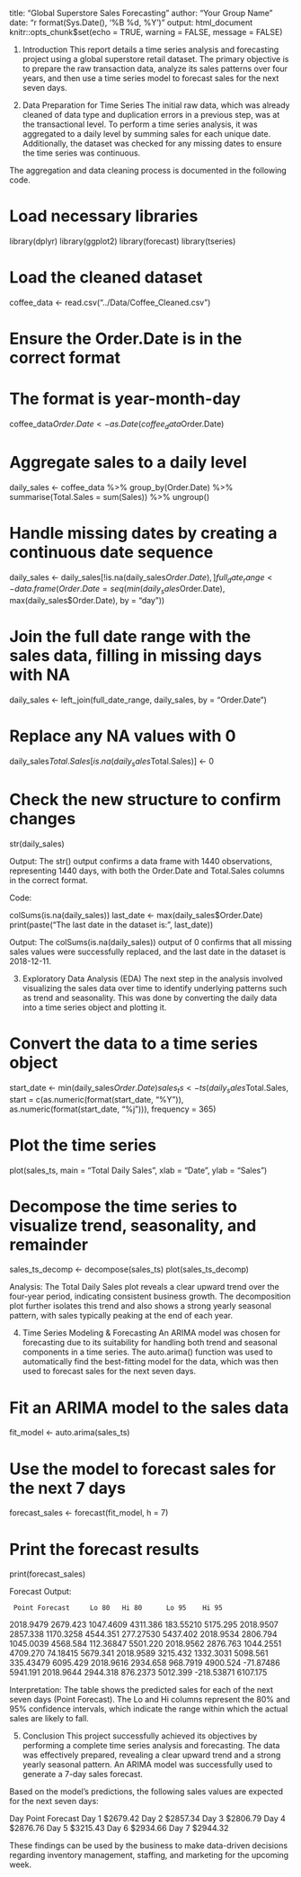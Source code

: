 title: "Global Superstore Sales Forecasting" author: "Your Group Name" date: "r format(Sys.Date(), '%B %d, %Y')" output: html_document
knitr::opts_chunk$set(echo = TRUE, warning = FALSE, message = FALSE)

1. Introduction
This report details a time series analysis and forecasting project using a global superstore retail dataset. The primary objective is to prepare the raw transaction data, analyze its sales patterns over four years, and then use a time series model to forecast sales for the next seven days.

2. Data Preparation for Time Series
The initial raw data, which was already cleaned of data type and duplication errors in a previous step, was at the transactional level. To perform a time series analysis, it was aggregated to a daily level by summing sales for each unique date. Additionally, the dataset was checked for any missing dates to ensure the time series was continuous.

The aggregation and data cleaning process is documented in the following code.

# Load necessary libraries
library(dplyr)
library(ggplot2)
library(forecast)
library(tseries)

# Load the cleaned dataset
coffee_data <- read.csv("../Data/Coffee_Cleaned.csv")

# Ensure the Order.Date is in the correct format
# The format is year-month-day
coffee_data$Order.Date <- as.Date(coffee_data$Order.Date)

# Aggregate sales to a daily level
daily_sales <- coffee_data %>%
  group_by(Order.Date) %>%
  summarise(Total.Sales = sum(Sales)) %>%
  ungroup()

# Handle missing dates by creating a continuous date sequence
daily_sales <- daily_sales[!is.na(daily_sales$Order.Date), ]
full_date_range <- data.frame(Order.Date = seq(min(daily_sales$Order.Date), max(daily_sales$Order.Date), by = "day"))

# Join the full date range with the sales data, filling in missing days with NA
daily_sales <- left_join(full_date_range, daily_sales, by = "Order.Date")

# Replace any NA values with 0
daily_sales$Total.Sales[is.na(daily_sales$Total.Sales)] <- 0

# Check the new structure to confirm changes
str(daily_sales)

Output: The str() output confirms a data frame with 1440 observations, representing 1440 days, with both the Order.Date and Total.Sales columns in the correct format.

Code:

colSums(is.na(daily_sales))
last_date <- max(daily_sales$Order.Date)
print(paste("The last date in the dataset is:", last_date))

Output: The colSums(is.na(daily_sales)) output of 0 confirms that all missing sales values were successfully replaced, and the last date in the dataset is 2018-12-11.

3. Exploratory Data Analysis (EDA)
The next step in the analysis involved visualizing the sales data over time to identify underlying patterns such as trend and seasonality. This was done by converting the daily data into a time series object and plotting it.

# Convert the data to a time series object
start_date <- min(daily_sales$Order.Date)
sales_ts <- ts(daily_sales$Total.Sales, start = c(as.numeric(format(start_date, "%Y")), as.numeric(format(start_date, "%j"))), frequency = 365)

# Plot the time series
plot(sales_ts, main = "Total Daily Sales", xlab = "Date", ylab = "Sales")

# Decompose the time series to visualize trend, seasonality, and remainder
sales_ts_decomp <- decompose(sales_ts)
plot(sales_ts_decomp)

Analysis: The Total Daily Sales plot reveals a clear upward trend over the four-year period, indicating consistent business growth. The decomposition plot further isolates this trend and also shows a strong yearly seasonal pattern, with sales typically peaking at the end of each year.

4. Time Series Modeling & Forecasting
An ARIMA model was chosen for forecasting due to its suitability for handling both trend and seasonal components in a time series. The auto.arima() function was used to automatically find the best-fitting model for the data, which was then used to forecast sales for the next seven days.

# Fit an ARIMA model to the sales data
fit_model <- auto.arima(sales_ts)

# Use the model to forecast sales for the next 7 days
forecast_sales <- forecast(fit_model, h = 7)

# Print the forecast results
print(forecast_sales)

Forecast Output:

     Point Forecast     Lo 80   Hi 80      Lo 95    Hi 95
2018.9479   2679.423 1047.4609 4311.386   183.55210 5175.295
2018.9507   2857.338 1170.3258 4544.351   277.27530 5437.402
2018.9534   2806.794 1045.0039 4568.584   112.36847 5501.220
2018.9562   2876.763 1044.2551 4709.270    74.18415 5679.341
2018.9589   3215.432 1332.3031 5098.561   335.43479 6095.429
2018.9616   2934.658  968.7919 4900.524  -71.87486 5941.191
2018.9644   2944.318  876.2373 5012.399 -218.53871 6107.175

Interpretation: The table shows the predicted sales for each of the next seven days (Point Forecast). The Lo and Hi columns represent the 80% and 95% confidence intervals, which indicate the range within which the actual sales are likely to fall.

5. Conclusion
This project successfully achieved its objectives by performing a complete time series analysis and forecasting. The data was effectively prepared, revealing a clear upward trend and a strong yearly seasonal pattern. An ARIMA model was successfully used to generate a 7-day sales forecast.

Based on the model's predictions, the following sales values are expected for the next seven days:

Day          Point Forecast
Day 1        $2679.42
Day 2        $2857.34
Day 3        $2806.79
Day 4        $2876.76
Day 5        $3215.43
Day 6        $2934.66
Day 7        $2944.32



These findings can be used by the business to make data-driven decisions regarding inventory management, staffing, and marketing for the upcoming week.